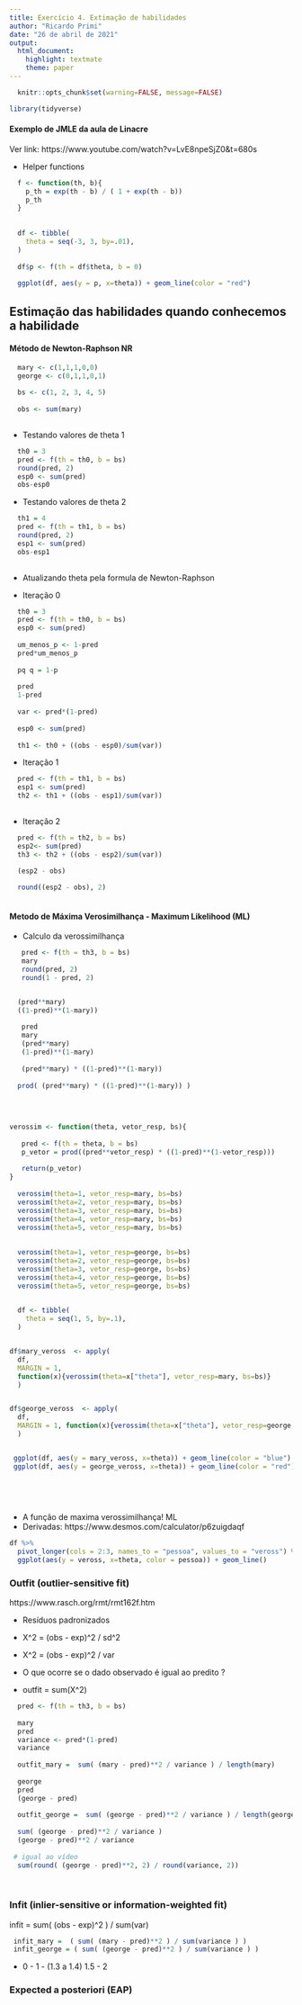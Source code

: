 ```yaml
---
title: Exercício 4. Extimação de habilidades
author: "Ricardo Primi"
date: "26 de abril de 2021"
output: 
  html_document: 
    highlight: textmate
    theme: paper
---
```


```r
  knitr::opts_chunk$set(warning=FALSE, message=FALSE)
```

```r

library(tidyverse)

```

#### Exemplo de JMLE da aula de Linacre 

Ver link: https://www.youtube.com/watch?v=LvE8npeSjZ0&t=680s  

* Helper functions
```r
  
  f <- function(th, b){
    p_th = exp(th - b) / ( 1 + exp(th - b))
    p_th
  }
  
  
  df <- tibble(
    theta = seq(-3, 3, by=.01),
  )
  
  df$p <- f(th = df$theta, b = 0)
  
  ggplot(df, aes(y = p, x=theta)) + geom_line(color = "red")

```
## Estimação das habilidades quando conhecemos a habilidade

#### Método de Newton-Raphson NR 
```r
  
  mary <- c(1,1,1,0,0)
  george <- c(0,1,1,0,1)
  
  bs <- c(1, 2, 3, 4, 5)
  
  obs <- sum(mary)
  
```

* Testando valores de theta 1

```r
 
  th0 = 3
  pred <- f(th = th0, b = bs)
  round(pred, 2)
  esp0 <- sum(pred)
  obs-esp0

```

* Testando valores de theta 2

```r

  th1 = 4
  pred <- f(th = th1, b = bs)
  round(pred, 2)
  esp1 <- sum(pred)
  obs-esp1
  
```

* Atualizando theta pela formula de Newton-Raphson

* Iteração 0

```r

  th0 = 3
  pred <- f(th = th0, b = bs)
  esp0 <- sum(pred)
  
  um_menos_p <- 1-pred
  pred*um_menos_p
  
  pq q = 1-p
  
  pred
  1-pred
  
  var <- pred*(1-pred)
  
  esp0 <- sum(pred)
  
  th1 <- th0 + ((obs - esp0)/sum(var))

```

* Iteração 1  
```r

  pred <- f(th = th1, b = bs)
  esp1 <- sum(pred)
  th2 <- th1 + ((obs - esp1)/sum(var))
  
```

* Iteração 2  
```r

  pred <- f(th = th2, b = bs)
  esp2<- sum(pred)
  th3 <- th2 + ((obs - esp2)/sum(var))

  (esp2 - obs) 
  
  round((esp2 - obs), 2)
  
```

#### Metodo de Máxima Verosimilhança - Maximum Likelihood (ML)

* Calculo da verossimilhança 
```r
  
   pred <- f(th = th3, b = bs)
   mary
   round(pred, 2)
   round(1 - pred, 2)


  (pred**mary)
  ((1-pred)**(1-mary))
   
   pred
   mary
   (pred**mary)
   (1-pred)**(1-mary)
   
   (pred**mary) * ((1-pred)**(1-mary))
  
  prod( (pred**mary) * ((1-pred)**(1-mary)) )
  
  
  
```

```r

verossim <- function(theta, vetor_resp, bs){
  
   pred <- f(th = theta, b = bs)
   p_vetor = prod((pred**vetor_resp) * ((1-pred)**(1-vetor_resp)))
  
   return(p_vetor)
}
  
  verossim(theta=1, vetor_resp=mary, bs=bs)
  verossim(theta=2, vetor_resp=mary, bs=bs)
  verossim(theta=3, vetor_resp=mary, bs=bs)
  verossim(theta=4, vetor_resp=mary, bs=bs)
  verossim(theta=5, vetor_resp=mary, bs=bs)
  
  
  verossim(theta=1, vetor_resp=george, bs=bs)
  verossim(theta=2, vetor_resp=george, bs=bs)
  verossim(theta=3, vetor_resp=george, bs=bs)
  verossim(theta=4, vetor_resp=george, bs=bs)
  verossim(theta=5, vetor_resp=george, bs=bs)

 
  df <- tibble(
    theta = seq(1, 5, by=.1),
  )


df$mary_veross  <- apply(
  df, 
  MARGIN = 1, 
  function(x){verossim(theta=x["theta"], vetor_resp=mary, bs=bs)}
  )


df$george_veross  <- apply(
  df, 
  MARGIN = 1, function(x){verossim(theta=x["theta"], vetor_resp=george,bs=bs)}
  )


 ggplot(df, aes(y = mary_veross, x=theta)) + geom_line(color = "blue")
 ggplot(df, aes(y = george_veross, x=theta)) + geom_line(color = "red")
 
 
 
 

```

* A função de maxima verossimilhança! ML
* Derivadas: https://www.desmos.com/calculator/p6zuigdaqf


```r

df %>% 
  pivot_longer(cols = 2:3, names_to = "pessoa", values_to = "veross") %>%
  ggplot(aes(y = veross, x=theta, color = pessoa)) + geom_line()

```

### Outfit (outlier-sensitive fit)
https://www.rasch.org/rmt/rmt162f.htm

* Resíduos padronizados

* X^2 = (obs - exp)^2 / sd^2 
* X^2 = (obs - exp)^2 / var 

* O que ocorre se o dado observado é igual ao predito ?
* outfit = sum(X^2)

```r
  
  pred <- f(th = th3, b = bs)
  
  mary
  pred
  variance <- pred*(1-pred)
  variance
  
  outfit_mary =  sum( (mary - pred)**2 / variance ) / length(mary)
  
  george
  pred
  (george - pred)
  
  outfit_george =  sum( (george - pred)**2 / variance ) / length(george) 
  
  sum( (george - pred)**2 / variance )
  (george - pred)**2 / variance
  
 # igual ao vídeo
  sum(round( (george - pred)**2, 2) / round(variance, 2)) 
 
 
```

### Infit (inlier-sensitive or information-weighted fit)

infit = sum( (obs - exp)^2 ) / sum(var)

```r

 infit_mary =  ( sum( (mary - pred)**2 ) / sum(variance ) ) 
 infit_george = ( sum( (george - pred)**2 ) / sum(variance ) ) 

```

* 0 - 1 - (1.3 a 1.4) 1.5  - 2 

### Expected a posteriori (EAP)

```r



```

